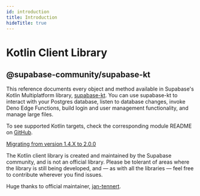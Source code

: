 ```yaml
---
id: introduction
title: Introduction
hideTitle: true
---
```


<div className="flex items-start gap-6 not-prose" id="introduction">
  <IconMenuKotlin width={35} height={35} />
  <div className="flex flex-col gap-2">
    <h1 className="text-3xl text-foreground m-0">Kotlin Client Library</h1>
    <h2 className="text-base font-mono text-foreground-light">@supabase-community/supabase-kt</h2>
  </div>
</div>

<div className="max-w-xl">

This reference documents every object and method available in Supabase's Kotlin Multiplatform library, [supabase-kt](https://github.com/supabase-community/supabase-kt). You can use supabase-kt to interact with your Postgres database, listen to database changes, invoke Deno Edge Functions, build login and user management functionality, and manage large files.

To see supported Kotlin targets, check the corresponding module README on [GitHub](https://github.com/supabase-community/supabase-kt).

[Migrating from version 1.4.X to 2.0.0](https://github.com/supabase-community/supabase-kt/blob/master/MIGRATION.md)

</div>

<div className="max-w-xl bg-slate-300 px-4 py-2 rounded-md">
The Kotlin client library is created and maintained by the Supabase community, and is not an official library. Please be tolerant of areas where the library is still being developed, and — as with all the libraries — feel free to contribute wherever you find issues.

Huge thanks to official maintainer, [jan-tennert](https://github.com/jan-tennert).

</div>
